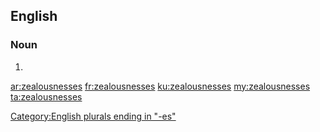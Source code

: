 ==English==

===Noun===
{{head|en|plural}}

# {{plural of|zealousness|lang=en}}

[[Category:English plurals ending in "-es"]]

[[ar:zealousnesses]]
[[fr:zealousnesses]]
[[ku:zealousnesses]]
[[my:zealousnesses]]
[[ta:zealousnesses]]